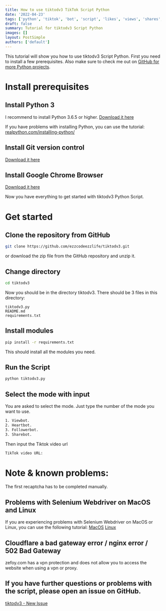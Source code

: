 ```yaml
---
title: How to use tiktodv3 TikTok Script Python
date: '2022-04-23'
tags: ['python', 'tiktok', 'bot', 'script', 'likes', 'views', 'shares', 'tiktodv3']
draft: false
summary: Tutorial for tiktodv3 Script Python
images: []
layout: PostSimple
authors: ['default']
---
```


This tutorial will show you how to use tiktodv3 Script Python. First you need to install a few prerequisites. Also make sure to check me out on [GitHub for more Python projects](https://github.com/ezzcodeezzlife).

# Install prerequisites

## Install Python 3

I recommend to install Python 3.6.5 or higher.
[Download it here](https://www.python.org/downloads/)

If you have problems with installing Python, you can use the tutorial:
[realpython.com/installing-python/](https://realpython.com/installing-python/)

## Install Git version control

[Download it here](https://git-scm.com/downloads)

## Install Google Chrome Browser

[Download it here](https://www.google.com/intl/en_en/chrome/)

Now you have everything to get started with tiktodv3 Python Script.

# Get started

## Clone the repository from GitHub

```bash
git clone https://github.com/ezzcodeezzlife/tiktodv3.git
```

or download the zip file from the GitHub repository and unzip it.

## Change directory

```bash
cd tiktodv3
```

Now you should be in the directory tiktodv3.
There should be 3 files in this directory:

```
tiktodv3.py
README.md
requirements.txt
```

## Install modules

```bash
pip install -r requirements.txt
```

This should install all the modules you need.

## Run the Script

```bash
python tiktodv3.py
```

## Select the mode with input

You are asked to select the mode. Just type the number of the mode you want to use.

```bash
1. Viewbot.
2. Heartbot.
3. Followerbot.
3. Sharebot.
```

Then input the Tiktok video url

```bash
TikTok video URL:
```

# Note & known problems:

The first recaptcha has to be completed manually.

## Problems with Selenium Webdriver on MacOS and Linux

If you are experiencing problems with Selenium Webdriver on MacOS or Linux, you can use the following tutorial:
[MacOS](https://www.swtestacademy.com/install-chrome-driver-on-mac/)
[Linux](https://gist.github.com/mikesmullin/2636776)

## Cloudflare a bad gateway error / nginx error / 502 Bad Gateway

zefoy.com has a vpn protection and does not allow you to access the website when using a vpn or proxy.

## If you have further questions or problems with the script, please open an issue on GitHub.

[tiktodv3 - New Issue](https://github.com/kangoka/tiktodv3/issues/new/choose)
